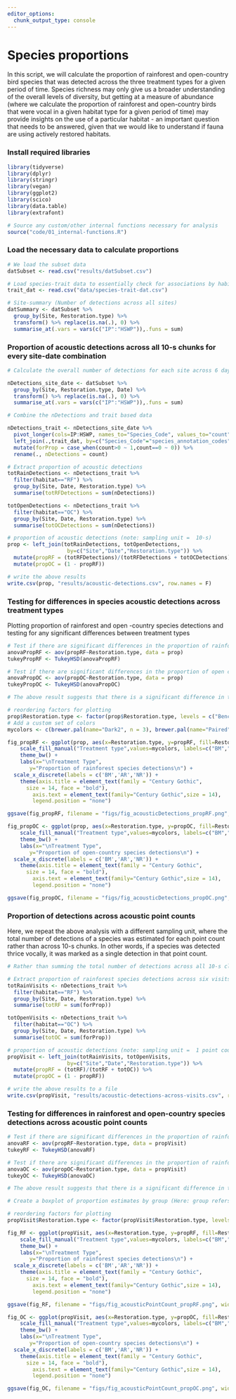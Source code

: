 ```yaml
---
editor_options: 
  chunk_output_type: console
---
```


# Species proportions

In this script, we will calculate the proportion of rainforest and open-country bird species that was detected across the three treatment types for a given period of time. Species richness may only give us a broader understanding of the overall levels of diversity, but getting at a measure of abundance (where we calculate the proportion of rainforest and open-country birds that were vocal in a given habitat type for a given period of time) may provide insights on the use of a particular habitat - an important question that needs to be answered, given that we would like to understand if fauna are using actively restored habitats.  

### Install required libraries
```r
library(tidyverse)
library(dplyr)
library(stringr)
library(vegan)
library(ggplot2)
library(scico)
library(data.table)
library(extrafont)

# Source any custom/other internal functions necessary for analysis
source("code/01_internal-functions.R")
```

### Load the necessary data to calculate proportions
```r
# We load the subset data
datSubset <- read.csv("results/datSubset.csv")

# Load species-trait data to essentially check for associations by habitat type
trait_dat <- read.csv("data/species-trait-dat.csv")

# Site-summary (Number of detections across all sites)
datSummary <- datSubset %>%
  group_by(Site, Restoration.type) %>%
  transform() %>% replace(is.na(.), 0) %>%
  summarise_at(.vars = vars(c("IP":"HSWP")),.funs = sum)
```

### Proportion of acoustic detections across all 10-s chunks for every site-date combination
```r
# Calculate the overall number of detections for each site across 6 days of data (translates to ~96-min of data per site; each detection corresponding to a temporal unit of 10 seconds). Here, we include dates, since each visit can explain the detections/proportion of detections for future modeling.   

nDetections_site_date <- datSubset %>%
  group_by(Site, Restoration.type, Date) %>%
  transform() %>% replace(is.na(.), 0) %>%
  summarise_at(.vars = vars(c("IP":"HSWP")),.funs = sum)

# Combine the nDetections and trait based data

nDetections_trait <- nDetections_site_date %>%
  pivot_longer(cols=IP:HSWP, names_to="Species_Code", values_to="count") %>%
  left_join(.,trait_dat, by=c("Species_Code"="species_annotation_codes")) %>%
  mutate(forProp = case_when(count>0 ~ 1,count==0 ~ 0)) %>%
  rename(., nDetections = count)

# Extract proportion of acoustic detections
totRainDetections <- nDetections_trait %>%
  filter(habitat=="RF") %>%
  group_by(Site, Date, Restoration.type) %>%
  summarise(totRFDetections = sum(nDetections))

totOpenDetections <- nDetections_trait %>%
  filter(habitat=="OC") %>%
  group_by(Site, Date, Restoration.type) %>%
  summarise(totOCDetections = sum(nDetections))

# proportion of acoustic detections (note: sampling unit =  10-s)
prop <- left_join(totRainDetections, totOpenDetections, 
                   by=c("Site","Date","Restoration.type")) %>%
  mutate(propRF = (totRFDetections)/(totRFDetections + totOCDetections)) %>%
  mutate(propOC = (1 - propRF))

# write the above results
write.csv(prop, "results/acoustic-detections.csv", row.names = F)
```

### Testing for differences in species acoustic detections across treatment types

Plotting proportion of rainforest and open -country species detections and testing for any significant differences between treatment types
```r
# Test if there are significant differences in the proportion of rainforest species across treatment types
anovaPropRF <- aov(propRF~Restoration.type, data = prop)
tukeyPropRF <- TukeyHSD(anovaPropRF)

# Test if there are significant differences in the proportion of open country species across treatment types
anovaPropOC <- aov(propOC~Restoration.type, data = prop)
tukeyPropOC <- TukeyHSD(anovaPropOC)

# The above result suggests that there is a significant difference in the proportion of detections of rainforest  and open-country species across treatment types

# reordering factors for plotting
prop$Restoration.type <- factor(prop$Restoration.type, levels = c("Benchmark", "Active", "Passive"))
# Add a custom set of colors
mycolors <- c(brewer.pal(name="Dark2", n = 3), brewer.pal(name="Paired", n = 3))

fig_propRF <- ggplot(prop, aes(x=Restoration.type, y=propRF, fill=Restoration.type)) +  geom_boxplot(alpha=0.7) + 
    scale_fill_manual("Treatment type",values=mycolors, labels=c("BM","AR","NR")) +
    theme_bw() +
    labs(x="\nTreatment Type", 
       y="Proportion of rainforest species detections\n") +
  scale_x_discrete(labels = c('BM','AR','NR')) +
    theme(axis.title = element_text(family = "Century Gothic",
      size = 14, face = "bold"),
        axis.text = element_text(family="Century Gothic",size = 14),
        legend.position = "none")

ggsave(fig_propRF, filename = "figs/fig_acousticDetections_propRF.png", width=12, height=7, device = png(), units="in", dpi = 300); dev.off()

fig_propOC <- ggplot(prop, aes(x=Restoration.type, y=propOC, fill=Restoration.type)) +  geom_boxplot(alpha=0.7) + 
    scale_fill_manual("Treatment type",values=mycolors, labels=c("BM","AR","NR")) +
    theme_bw() +
    labs(x="\nTreatment Type", 
       y="Proportion of open-country species detections\n") +
  scale_x_discrete(labels = c('BM','AR','NR')) +
    theme(axis.title = element_text(family = "Century Gothic",
      size = 14, face = "bold"),
        axis.text = element_text(family="Century Gothic",size = 14),
        legend.position = "none")

ggsave(fig_propOC, filename = "figs/fig_acousticDetections_propOC.png", width=12, height=7, device = png(), units="in", dpi = 300); dev.off()
```

### Proportion of detections across acoustic point counts

Here, we repeat the above analysis with a different sampling unit, where the total number of detections of a species was estimated for each point count rather than across 10-s chunks. In other words, if a species was detected thrice vocally, it was marked as a single detection in that point count. 
```r
# Rather than summing the total number of detections across all 10-s clips for every 16-min, here we calculate the proportion of times a species was detected in six visits. 

# Extract proportion of rainforest species detections across six visits
totRainVisits <- nDetections_trait %>%
  filter(habitat=="RF") %>%
  group_by(Site, Date, Restoration.type) %>%
  summarise(totRF = sum(forProp))

totOpenVisits <- nDetections_trait %>%
  filter(habitat=="OC") %>%
  group_by(Site, Date, Restoration.type) %>%
  summarise(totOC = sum(forProp))

# proportion of acoustic detections (note: sampling unit =  1 point count)
propVisit <- left_join(totRainVisits, totOpenVisits, 
                   by=c("Site","Date","Restoration.type")) %>%
  mutate(propRF = (totRF)/(totRF + totOC)) %>%
  mutate(propOC = (1 - propRF))

# write the above results to a file
write.csv(propVisit, "results/acoustic-detections-across-visits.csv", row.names = F)
```

### Testing for differences in rainforest and open-country species detections across acoustic point counts

```r
# Test if there are significant differences in the proportion of rainforest species across treatment types
anovaRF <- aov(propRF~Restoration.type, data = propVisit)
tukeyRF <- TukeyHSD(anovaRF)

# Test if there are significant differences in the proportion of rainforest species across treatment types
anovaOC <- aov(propOC~Restoration.type, data = propVisit)
tukeyOC <- TukeyHSD(anovaOC)

# The above result suggests that there is a significant difference in the proportion of detections of rainforest and open-country species across all treatment types at the level of an acoustic point count. 

# Create a boxplot of proportion estimates by group (Here: group refers to Restoration Type)

# reordering factors for plotting
propVisit$Restoration.type <- factor(propVisit$Restoration.type, levels = c("Benchmark", "Active", "Passive"))

fig_RF <- ggplot(propVisit, aes(x=Restoration.type, y=propRF, fill=Restoration.type)) +  geom_boxplot(alpha=0.7) + 
    scale_fill_manual("Treatment type",values=mycolors, labels=c("BM","AR","NR")) +
    theme_bw() +
    labs(x="\nTreatment Type", 
       y="Proportion of rainforest species detections\n") +
  scale_x_discrete(labels = c('BM','AR','NR')) +
    theme(axis.title = element_text(family = "Century Gothic",
      size = 14, face = "bold"),
        axis.text = element_text(family="Century Gothic",size = 14),
        legend.position = "none")

ggsave(fig_RF, filename = "figs/fig_acousticPointCount_propRF.png", width=12, height=7, device = png(), units="in", dpi = 300); dev.off()

fig_OC <- ggplot(propVisit, aes(x=Restoration.type, y=propOC, fill=Restoration.type)) +  geom_boxplot(alpha=0.7) + 
    scale_fill_manual("Treatment type",values=mycolors, labels=c("BM","AR","NR")) +
    theme_bw() +
    labs(x="\nTreatment Type", 
       y="Proportion of open-country species detections\n") +
  scale_x_discrete(labels = c('BM','AR','NR')) +
    theme(axis.title = element_text(family = "Century Gothic",
      size = 14, face = "bold"),
        axis.text = element_text(family="Century Gothic",size = 14),
        legend.position = "none")

ggsave(fig_OC, filename = "figs/fig_acousticPointCount_propOC.png", width=12, height=7, device = png(), units="in", dpi = 300); dev.off()
```
